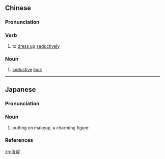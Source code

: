 ==Chinese==
{{zh-forms}}

===Pronunciation===
{{zh-pron
|m=yěróng
|cat=v,n
}}

===Verb===
{{zh-verb}}

# to [[dress up]] [[seductively]] {{gloss|of makeup, outfit, etc.}}

===Noun===
{{zh-noun}}

# [[seductive]] [[look]] {{gloss|of makeup, outfit, etc.}}

----

==Japanese==
{{ja-kanjitab|や|よう|yomi=o}}

===Pronunciation===
{{ja-pron|yomi=o|やよう|acc=0|acc_ref=DJR}}

===Noun===
{{ja-noun|やよう}}

# putting on makeup, a charming figure

===References===
<references/>

[[zh:冶容]]
